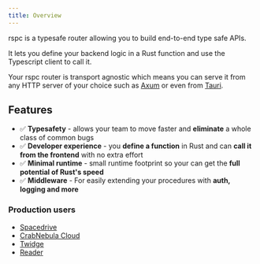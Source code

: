 ```yaml
---
title: Overview
---
```


rspc is a typesafe router allowing you to build end-to-end type safe APIs.

It lets you define your backend logic in a Rust function and use the Typescript client to call it.

Your rspc router is transport agnostic which means you can serve it from any HTTP server of your choice such as [Axum](https://github.com/tokio-rs/axum) or even from [Tauri](https://tauri.app).

## Features

- ✅ **Typesafety** - allows your team to move faster and **eliminate** a whole class of common bugs
- ✅ **Developer experience** - you **define a function** in Rust and can **call it from the frontend** with no extra effort
- ✅ **Minimal runtime** - small runtime footprint so your can get the **full potential of Rust's speed**
- ✅ **Middleware** - For easily extending your procedures with **auth, logging and more**

### Production users

- [Spacedrive](https://spacedrive.com)
- [CrabNebula Cloud](https://crabnebula.dev/cloud)
- [Twidge](https://twidge.app)
- [Reader](https://reader.place)

